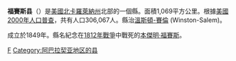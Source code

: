 {{unreferenced|time=2013-01-28T00:00:00+00:00}}
{{noteTA
|T=zh-hans:福赛斯县 (北卡罗来纳州);zh-hk:福賽斯縣 (北卡羅萊納州);zh-tw:福賽斯郡 (北卡羅萊納州);
|1=zh-hans:县;zh-hk:縣;zh-tw:郡;
}}
{{Otheruses|福賽斯縣|subject=美國北卡羅萊納州的一個縣|other=同名的縣}}
<!--[[File:Map_of_North_Carolina_highlighting_Forsyth_County.svg|250px]]-->
{{Infobox U.S. County|
 county  = 福賽斯縣|
 state = 北卡羅萊那州 |
 en county  = Forsyth County|
 en state = North Carolina |
 seal =  |
 map = Map of North Carolina highlighting Forsyth County.svg |
 map size = 250|
 founded = 1849|
 seat = [[溫斯頓-賽倫_(北卡羅萊納州)|溫斯頓-賽倫]] | 
 area = 1,069 [[km²|km²]] (413 [[square_mile|mi²]]) |
 area land  = 1,061 km² (410 mi²) |
 area water = 9 km² (3 mi²) |
 area percentage = 0.80% |
 census yr = 2000|
 pop = 306,067 |
 density = 289|
 web = www.co.forsyth.nc.us|
|}}
'''福賽斯县'''（{{lang-en|Forsyth County}}）是[[美國|美國]][[北卡羅萊納州|北卡羅萊納州]]北部的一個縣。面積1,069平方公里。根據[[美國2000年人口普查|美國2000年人口普查]]，共有人口306,067人。縣治[[溫斯頓-賽倫_(北卡羅萊納州)|溫斯頓-賽倫]] (Winston-Salem)。

成立於1849年。縣名紀念在[[1812年戰爭|1812年戰爭]]中戰死的[[本傑明·福賽斯|本傑明·福賽斯]]。

{{North Carolina}}
{{Authority control}}
[[Category:北卡羅萊納州行政區劃|F]]
[[Category:阿巴拉契亚地区的县|Category:阿巴拉契亚地区的县]]